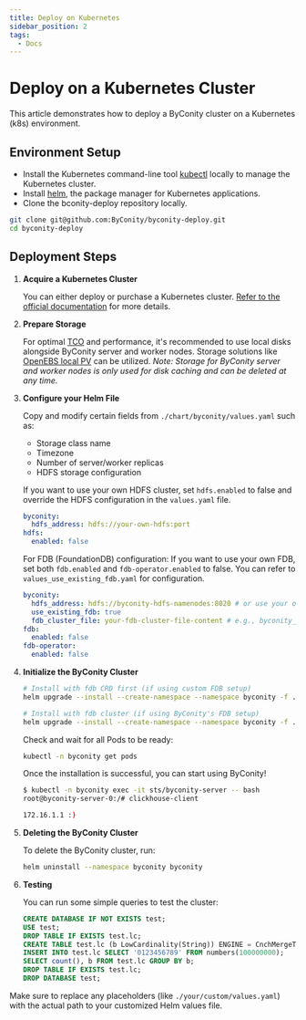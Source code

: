 ```yaml
---
title: Deploy on Kubernetes
sidebar_position: 2
tags:
  - Docs
---
```



# Deploy on a Kubernetes Cluster

This article demonstrates how to deploy a ByConity cluster on a Kubernetes (k8s) environment.

## Environment Setup

* Install the Kubernetes command-line tool [kubectl](https://kubernetes.io/docs/tasks/tools/install-kubectl/) locally to manage the Kubernetes cluster.
* Install [helm](https://helm.sh/), the package manager for Kubernetes applications.
* Clone the bconity-deploy repository locally.

```bash
git clone git@github.com:ByConity/byconity-deploy.git
cd byconity-deploy
```

## Deployment Steps

1. **Acquire a Kubernetes Cluster**

   You can either deploy or purchase a Kubernetes cluster. [Refer to the official documentation](https://kubernetes.io/docs/setup/production-environment/) for more details.

2. **Prepare Storage**

   For optimal [TCO](https://en.wikipedia.org/wiki/Total_cost_of_ownership) and performance, it's recommended to use local disks alongside ByConity server and worker nodes. Storage solutions like [OpenEBS local PV](https://openebs.io/docs/concepts/localpv) can be utilized.
   *Note: Storage for ByConity server and worker nodes is only used for disk caching and can be deleted at any time.*

3. **Configure your Helm File**

   Copy and modify certain fields from `./chart/byconity/values.yaml` such as:
   - Storage class name
   - Timezone
   - Number of server/worker replicas
   - HDFS storage configuration

   If you want to use your own HDFS cluster, set `hdfs.enabled` to false and override the HDFS configuration in the `values.yaml` file.

   ```yaml
   byconity:
     hdfs_address: hdfs://your-own-hdfs:port
   hdfs:
     enabled: false
   ```

   For FDB (FoundationDB) configuration:
   If you want to use your own FDB, set both `fdb.enabled` and `fdb-operator.enabled` to false. You can refer to `values_use_existing_fdb.yaml` for configuration.

   ```yaml
   byconity:
     hdfs_address: hdfs://byconity-hdfs-namenodes:8020 # or use your own hdfs
     use_existing_fdb: true
     fdb_cluster_file: your-fdb-cluster-file-content # e.g., byconity_fdb:Is0hBgl6iICdHuspBmhAODmD5WISXKzI@192.168.224.150:4501,192.168.226.83:4501,192.168.228.152:4501
   fdb:
     enabled: false
   fdb-operator:
     enabled: false
   ```

4. **Initialize the ByConity Cluster**

   ```bash
   # Install with fdb CRD first (if using custom FDB setup)
   helm upgrade --install --create-namespace --namespace byconity -f ./your/custom/values.yaml byconity ./chart/byconity --set fdb.enabled=false

   # Install with fdb cluster (if using ByConity's FDB setup)
   helm upgrade --install --create-namespace --namespace byconity -f ./your/custom/values.yaml byconity ./chart/byconity
   ```

   Check and wait for all Pods to be ready:

   ```bash
   kubectl -n byconity get pods
   ```

   Once the installation is successful, you can start using ByConity!

   ```bash
   $ kubectl -n byconity exec -it sts/byconity-server -- bash
   root@byconity-server-0:/# clickhouse-client

   172.16.1.1 :)
   ```

5. **Deleting the ByConity Cluster**

   To delete the ByConity cluster, run:

   ```bash
   helm uninstall --namespace byconity byconity
   ```

6. **Testing**

   You can run some simple queries to test the cluster:

   ```sql
   CREATE DATABASE IF NOT EXISTS test;
   USE test;
   DROP TABLE IF EXISTS test.lc;
   CREATE TABLE test.lc (b LowCardinality(String)) ENGINE = CnchMergeTree ORDER BY b;
   INSERT INTO test.lc SELECT '0123456789' FROM numbers(100000000);
   SELECT count(), b FROM test.lc GROUP BY b;
   DROP TABLE IF EXISTS test.lc;
   DROP DATABASE test;
   ```

Make sure to replace any placeholders (like `./your/custom/values.yaml`) with the actual path to your customized Helm values file.